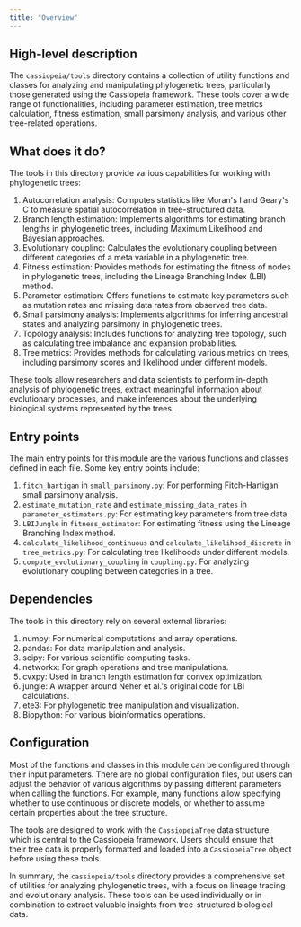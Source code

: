 ```yaml
---
title: "Overview"
---
```


## High-level description
The `cassiopeia/tools` directory contains a collection of utility functions and classes for analyzing and manipulating phylogenetic trees, particularly those generated using the Cassiopeia framework. These tools cover a wide range of functionalities, including parameter estimation, tree metrics calculation, fitness estimation, small parsimony analysis, and various other tree-related operations.

## What does it do?
The tools in this directory provide various capabilities for working with phylogenetic trees:

1. Autocorrelation analysis: Computes statistics like Moran's I and Geary's C to measure spatial autocorrelation in tree-structured data.
2. Branch length estimation: Implements algorithms for estimating branch lengths in phylogenetic trees, including Maximum Likelihood and Bayesian approaches.
3. Evolutionary coupling: Calculates the evolutionary coupling between different categories of a meta variable in a phylogenetic tree.
4. Fitness estimation: Provides methods for estimating the fitness of nodes in phylogenetic trees, including the Lineage Branching Index (LBI) method.
5. Parameter estimation: Offers functions to estimate key parameters such as mutation rates and missing data rates from observed tree data.
6. Small parsimony analysis: Implements algorithms for inferring ancestral states and analyzing parsimony in phylogenetic trees.
7. Topology analysis: Includes functions for analyzing tree topology, such as calculating tree imbalance and expansion probabilities.
8. Tree metrics: Provides methods for calculating various metrics on trees, including parsimony scores and likelihood under different models.

These tools allow researchers and data scientists to perform in-depth analysis of phylogenetic trees, extract meaningful information about evolutionary processes, and make inferences about the underlying biological systems represented by the trees.

## Entry points
The main entry points for this module are the various functions and classes defined in each file. Some key entry points include:

1. `fitch_hartigan` in `small_parsimony.py`: For performing Fitch-Hartigan small parsimony analysis.
2. `estimate_mutation_rate` and `estimate_missing_data_rates` in `parameter_estimators.py`: For estimating key parameters from tree data.
3. `LBIJungle` in `fitness_estimator`: For estimating fitness using the Lineage Branching Index method.
4. `calculate_likelihood_continuous` and `calculate_likelihood_discrete` in `tree_metrics.py`: For calculating tree likelihoods under different models.
5. `compute_evolutionary_coupling` in `coupling.py`: For analyzing evolutionary coupling between categories in a tree.

## Dependencies
The tools in this directory rely on several external libraries:

1. numpy: For numerical computations and array operations.
2. pandas: For data manipulation and analysis.
3. scipy: For various scientific computing tasks.
4. networkx: For graph operations and tree manipulations.
5. cvxpy: Used in branch length estimation for convex optimization.
6. jungle: A wrapper around Neher et al.'s original code for LBI calculations.
7. ete3: For phylogenetic tree manipulation and visualization.
8. Biopython: For various bioinformatics operations.

## Configuration
Most of the functions and classes in this module can be configured through their input parameters. There are no global configuration files, but users can adjust the behavior of various algorithms by passing different parameters when calling the functions. For example, many functions allow specifying whether to use continuous or discrete models, or whether to assume certain properties about the tree structure.

The tools are designed to work with the `CassiopeiaTree` data structure, which is central to the Cassiopeia framework. Users should ensure that their tree data is properly formatted and loaded into a `CassiopeiaTree` object before using these tools.

In summary, the `cassiopeia/tools` directory provides a comprehensive set of utilities for analyzing phylogenetic trees, with a focus on lineage tracing and evolutionary analysis. These tools can be used individually or in combination to extract valuable insights from tree-structured biological data.